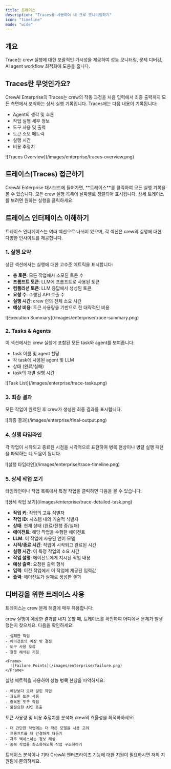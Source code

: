 ```yaml
---
title: 트레이스
description: "Traces를 사용하여 내 크루 모니터링하기"
icon: "timeline"
mode: "wide"
---
```


## 개요

Trace는 crew 실행에 대한 포괄적인 가시성을 제공하여 성능 모니터링, 문제 디버깅, AI agent workflow 최적화에 도움을 줍니다.

## Traces란 무엇인가요?

CrewAI Enterprise의 Traces는 crew의 작동 과정을 처음 입력에서 최종 출력까지 모든 측면에서 포착하는 상세 실행 기록입니다. Traces에는 다음 내용이 기록됩니다:

- Agent의 생각 및 추론
- 작업 실행 세부 정보
- 도구 사용 및 출력
- 토큰 소모 메트릭
- 실행 시간
- 비용 추정치

<Frame>
  ![Traces Overview](/images/enterprise/traces-overview.png)
</Frame>

## 트레이스(Traces) 접근하기

<Steps>
  <Step title="트레이스 탭으로 이동">
    CrewAI Enterprise 대시보드에 들어가면, **트레이스**를 클릭하여 모든 실행 기록을 볼 수 있습니다.
  </Step>
  
  <Step title="실행 선택하기">
    모든 crew 실행 목록이 날짜별로 정렬되어 표시됩니다. 상세 트레이스를 보려면 원하는 실행을 클릭하세요.
  </Step>
</Steps>

## 트레이스 인터페이스 이해하기

트레이스 인터페이스는 여러 섹션으로 나뉘어 있으며, 각 섹션은 crew의 실행에 대한 다양한 인사이트를 제공합니다.

### 1. 실행 요약

상단 섹션에서는 실행에 대한 고수준 메트릭을 표시합니다:

- **총 토큰**: 모든 작업에서 소모된 토큰 수
- **프롬프트 토큰**: LLM에 프롬프트로 사용된 토큰
- **컴플리션 토큰**: LLM 응답에서 생성된 토큰
- **요청 수**: 수행된 API 호출 수
- **실행 시간**: crew 런의 전체 소요 시간
- **예상 비용**: 토큰 사용량을 기반으로 한 대략적인 비용

<Frame>
  ![Execution Summary](/images/enterprise/trace-summary.png)
</Frame>

### 2. Tasks & Agents

이 섹션에서는 crew 실행에 포함된 모든 task와 agent를 보여줍니다:

- task 이름 및 agent 할당
- 각 task에 사용된 agent 및 LLM
- 상태 (완료/실패)
- task의 개별 실행 시간

<Frame>
  ![Task List](/images/enterprise/trace-tasks.png)
</Frame>

### 3. 최종 결과

모든 작업이 완료된 후 crew가 생성한 최종 결과를 표시합니다.

<Frame>
  ![최종 결과](/images/enterprise/final-output.png)
</Frame>

### 4. 실행 타임라인

각 작업이 시작되고 종료된 시점을 시각적으로 표현하여 병목 현상이나 병렬 실행 패턴을 파악하는 데 도움이 됩니다.

<Frame>
  ![실행 타임라인](/images/enterprise/trace-timeline.png)
</Frame>

### 5. 상세 작업 보기

타임라인이나 작업 목록에서 특정 작업을 클릭하면 다음을 볼 수 있습니다:

<Frame>
  ![상세 작업 보기](/images/enterprise/trace-detailed-task.png)
</Frame>

- **작업 키**: 작업의 고유 식별자
- **작업 ID**: 시스템 내의 기술적 식별자
- **상태**: 현재 상태 (완료/진행 중/실패)
- **에이전트**: 해당 작업을 수행한 에이전트
- **LLM**: 이 작업에 사용된 언어 모델
- **시작/종료 시간**: 작업이 시작되고 완료된 시간
- **실행 시간**: 이 특정 작업의 소요 시간
- **작업 설명**: 에이전트에게 지시된 작업 내용
- **예상 출력**: 요청된 출력 형식
- **입력**: 이전 작업에서 이 작업에 제공된 입력값
- **출력**: 에이전트가 실제로 생성한 결과

## 디버깅을 위한 트레이스 사용

트레이스는 crew 문제 해결에 매우 유용합니다:

<Steps>
  <Step title="실패 지점 식별">
    crew 실행이 예상한 결과를 내지 못할 때, 트레이스를 확인하여 어디에서 문제가 발생했는지 찾으세요. 다음을 확인하세요:
    
    - 실패한 작업
    - 에이전트의 예상 밖 결정
    - 도구 사용 오류
    - 잘못 해석된 지침

    <Frame>
      ![Failure Points](/images/enterprise/failure.png)
    </Frame>
  </Step>
  
  <Step title="성능 최적화">
    실행 메트릭을 사용하여 성능 병목 현상을 파악하세요:
    
    - 예상보다 오래 걸린 작업
    - 과도한 토큰 사용
    - 중복된 도구 작업
    - 불필요한 API 호출
  </Step>
  
  <Step title="비용 효율성 향상">
    토큰 사용량 및 비용 추정치를 분석해 crew의 효율성을 최적화하세요:
    
    - 더 간단한 작업에는 더 작은 모델을 사용 고려
    - 프롬프트를 더 간결하게 다듬기
    - 자주 액세스하는 정보 캐싱
    - 중복 작업을 최소화하도록 작업 구조화하기
  </Step>
</Steps>

<Card title="도움이 필요하신가요?" icon="headset" href="mailto:support@crewai.com">
  트레이스 분석이나 기타 CrewAI 엔터프라이즈 기능에 대한 지원이 필요하시면 저희 지원팀에 문의하세요.
</Card>